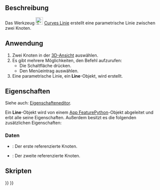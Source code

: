 <languages/>

{{Docnav/de
|
|[[Curves_EditableSpline/de|EditierbarerSpline]]
|[[Curves_Workbench/de|Curves]]
|IconL=
|IconR=Curves_EditableSpline.svg
|IconC=Curves_workbench_icon.svg
}}

{{GuiCommand/de
|Name=Curves Line
|Name/de=Curves Linie
|MenuLocation=Curves → Parametric line
|Workbenches=[[Curves_Workbench/de|Curves]]
}}

<span id="Description"></span>
==Beschreibung==

Das Werkzeug [[Image:Curves_Line.svg|24px]] [[Curves_Line/de|Curves Linie]] erstellt eine parametrische Linie zwischen zwei Knoten.

<span id="Usage"></span>
==Anwendung==

# Zwei Knoten in der [[3D_view/de|3D-Ansicht]] auswählen.
# Es gibt mehrere Möglichkeiten, den Befehl aufzurufen:
#* Die Schaltfläche {{Button|[[Image:Curves_Line.svg|16px]] [[Curves_Line/de|Parametrische Linie]]}} drücken.
#* Den Menüeintrag {{MenuCommand|Kurven → [[Image:Curves_Line.svg|16px]] Parametrische Linie}} auswählen.
# Eine parametrische Linie, ein '''Line'''-Objekt, wird erstellt.

<span id="Properties"></span>
==Eigenschaften==

Siehe auch: [[Property_editor/de|Eigenschafteneditor]].

Ein '''Line'''-Objekt wird von einem [[App_FeaturePython/de|App FeaturePython]]-Objekt abgeleitet und erbt alle seine Eigenschaften. Außerdem besitzt es die folgenden zusätzlichen Eigenschaften:

<span id="Data"></span>
===Daten===

{{TitleProperty|Line}}

* {{PropertyData/de|Vertex1|LinkSub}}: Der erste referenzierte Knoten.
* {{PropertyData/de|Vertex2|LinkSub}}: Der zweite referenzierte Knoten.

<span id="Scripting"></span>
==Skripten==


{{Docnav/de
|
|[[Curves_EditableSpline/de|EditierbarerSpline]]
|[[Curves_Workbench/de|Curves]]
|IconL=
|IconR=Curves_EditableSpline.svg
|IconC=Curves_workbench_icon.svg
}}

{{Curves Tools navi{{#translation:}}}}
{{Userdocnavi{{#translation:}}}}